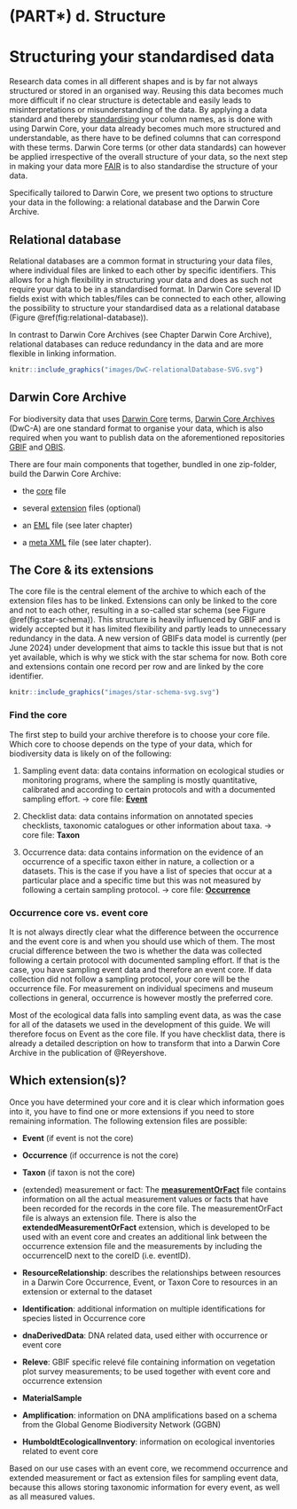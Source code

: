 # (PART\*) d. Structure {.unnumbered}

# Structuring your standardised data

Research data comes in all different shapes and is by far not always structured or stored in an organised way. Reusing this data becomes much more difficult if no clear structure is detectable and easily leads to misinterpretations or misunderstanding of the data. By applying a data standard and thereby [standardising](#standardise) your column names, as is done with using Darwin Core, your data already becomes much more structured and understandable, as there have to be defined columns that can correspond with these terms. Darwin Core terms (or other data standards) can however be applied irrespective of the overall structure of your data, so the next step in making your data more [FAIR](#FAIR) is to also standardise the structure of your data.

Specifically tailored to Darwin Core, we present two options to structure your data in the following: a relational database and the Darwin Core Archive.

## Relational database

Relational databases are a common format in structuring your data files, where individual files are linked to each other by specific identifiers. This allows for a high flexibility in structuring your data and does as such not require your data to be in a standardised format. In Darwin Core several ID fields exist with which tables/files can be connected to each other, allowing the possibility to structure your standardised data as a relational database (Figure \@ref(fig:relational-database)).

In contrast to Darwin Core Archives (see Chapter Darwin Core Archive), relational databases can reduce redundancy in the data and are more flexible in linking information.

```r

knitr::include_graphics("images/DwC-relationalDatabase-SVG.svg")

```

## Darwin Core Archive 

For biodiversity data that uses [Darwin Core](#DwC) terms, [Darwin Core Archives](#DwC-A) (DwC-A) are one standard format to organise your data, which is also required when you want to publish data on the aforementioned repositories [GBIF](#GBIF) and [OBIS](#OBIS).

There are four main components that together, bundled in one zip-folder, build the Darwin Core Archive:

-   the [core](#core) file

-   several [extension](#extension) files (optional)

-   an [EML](#eml) file (see later chapter)

-   a [meta XML](#metaxml) file (see later chapter).

## The Core & its extensions

The core file is the central element of the archive to which each of the extension files has to be linked. Extensions can only be linked to the core and not to each other, resulting in a so-called star schema (see Figure \@ref(fig:star-schema)). This structure is heavily influenced by GBIF and is widely accepted but it has limited flexibility and partly leads to unnecessary redundancy in the data. A new version of GBIFs data model is currently (per June 2024) under development that aims to tackle this issue but that is not yet available, which is why we stick with the star schema for now. Both core and extensions contain one record per row and are linked by the core identifier.

```r

knitr::include_graphics("images/star-schema-svg.svg")

```

### Find the core

The first step to build your archive therefore is to choose your core file. Which core to choose depends on the type of your data, which for biodiversity data is likely on of the following:

1.  Sampling event data: data contains information on ecological studies or monitoring programs, where the sampling is mostly quantitative, calibrated and according to certain protocols and with a documented sampling effort. → core file: [**Event**](#event)

2.  Checklist data: data contains information on annotated species checklists, taxonomic catalogues or other information about taxa. → core file: **Taxon**

3.  Occurrence data: data contains information on the evidence of an occurrence of a specific taxon either in nature, a collection or a datasets. This is the case if you have a list of species that occur at a particular place and a specific time but this was not measured by following a certain sampling protocol. → core file: [**Occurrence**](#occurrence)

### Occurrence core vs. event core

It is not always directly clear what the difference between the occurrence and the event core is and when you should use which of them. The most crucial difference between the two is whether the data was collected following a certain protocol with documented sampling effort. If that is the case, you have sampling event data and therefore an event core. If data collection did not follow a sampling protocol, your core will be the occurrence file. For measurement on individual specimens and museum collections in general, occurrence is however mostly the preferred core.

Most of the ecological data falls into sampling event data, as was the case for all of the datasets we used in the development of this guide. We will therefore focus on Event as the core file. If you have checklist data, there is already a detailed description on how to transform that into a Darwin Core Archive in the publication of @Reyershove.

## Which extension(s)?

Once you have determined your core and it is clear which information goes into it, you have to find one or more extensions if you need to store remaining information. The following extension files are possible:

-   **Event** (if event is not the core)

-   **Occurrence** (if occurrence is not the core)

-   **Taxon** (if taxon is not the core)

-   (extended) measurement or fact: The [**measurementOrFact**](#measurementorfact) file contains information on all the actual measurement values or facts that have been recorded for the records in the core file. The measurementOrFact file is always an extension file. There is also the **extendedMeasurementOrFact** extension, which is developed to be used with an event core and creates an additional link between the occurrence extension file and the measurements by including the occurrenceID next to the coreID (i.e. eventID).

-   **ResourceRelationship**: describes the relationships between resources in a Darwin Core Occurrence, Event, or Taxon Core to resources in an extension or external to the dataset

-   **Identification**: additional information on multiple identifications for species listed in Occurrence core

-   **dnaDerivedData**: DNA related data, used either with occurrence or event core

-   **Releve**: GBIF specific relevé file containing information on vegetation plot survey measurements; to be used together with event core and occurrence extension

-   **MaterialSample**

-   **Amplification**: information on DNA amplifications based on a schema from the Global Genome Biodiversity Network (GGBN)

-   **HumboldtEcologicalInventory**: information on ecological inventories related to event core

Based on our use cases with an event core, we recommend occurrence and extended measurement or fact as extension files for sampling event data, because this allows storing taxonomic information for every event, as well as all measured values.

